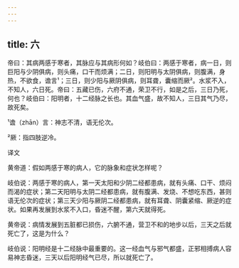 ```yaml
---
---
---
```

title: 六
---




帝曰：其病两感于寒者，其脉应与其病形何如？岐伯曰：两感于寒者，病一日，则巨阳与少阴俱病，则头痛，口干而烦满；二日，则阳明与太阴俱病，则腹满，身热，不欲食，谵言¹；三日，则少阳与厥阴俱病，则耳聋，囊缩而厥²。水浆不入，不知人，六日死。帝曰：五藏已伤，六府不通，荣卫不行，如是之后，三日乃死，何也？岐伯曰：阳明者，十二经脉之长也。其血气盛，故不知人，三日其气乃尽，故死矣。

¹谵（zhān）言：神志不清，语无伦次。

²厥：指四肢逆冷。

译文

黄帝道：假如两感于寒的病人，它的脉象和症状怎样呢？

岐伯说：两感于寒的病人，第一天太阳和少阴二经都患病，就有头痛、口干、烦闷而渴的症状；第二天阳明与太阴二经都患病，就有腹满、发烧、不想吃东西，甚则语无伦次的症状；第三天少阳与厥阴二经都患病，就有耳聋、阴囊紧缩、厥逆的症状。如果再发展到水浆不入口，昏迷不醒，第六天就得死。

黄帝说：病情发展到五脏都已损伤，六腑不通，营卫不和的地步以后，三天之后就死亡了，这是为什么？

岐伯说：阳明经是十二经脉中最重要的。这一经血气与邪气都盛，正邪相搏病人容易神志昏迷，三天以后阳明经气已尽，所以就死亡了。
